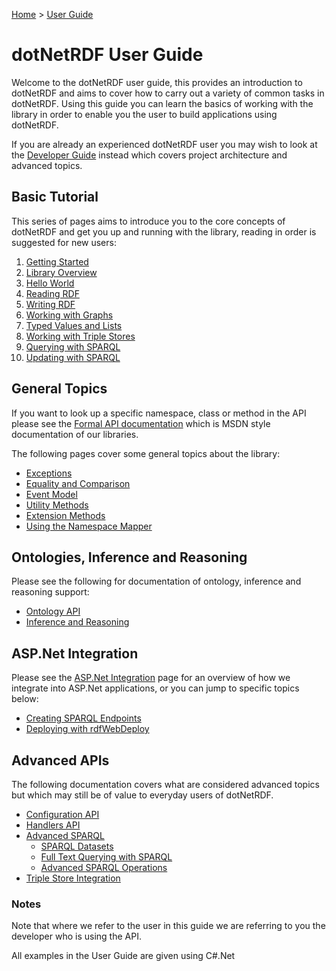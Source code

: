 [[Home]] > [[User Guide]]

= dotNetRDF User Guide =

Welcome to the dotNetRDF user guide, this provides an introduction to dotNetRDF and aims to cover how to carry out a variety of common tasks in dotNetRDF.  Using this guide you can learn the basics of working with the library in order to enable you the user to build applications using dotNetRDF.

If you are already an experienced dotNetRDF user you may wish to look at the [[Developer Guide]] instead which covers project architecture and advanced topics.

== Basic Tutorial ==

This series of pages aims to introduce you to the core concepts of dotNetRDF and get you up and running with the library, reading in order is suggested for new users:

# [[User Guide/Getting Started|Getting Started]]
# [[User Guide/Library Overview|Library Overview]]
# [[User Guide/Hello World|Hello World]]
# [[User Guide/Reading RDF|Reading RDF]]
# [[User Guide/Writing RDF|Writing RDF]]
# [[User Guide/Working with Graphs|Working with Graphs]]
# [[User Guide/Typed Values and Lists|Typed Values and Lists]]
# [[User Guide/Working with Triple Stores|Working with Triple Stores]]
# [[User Guide/Querying with SPARQL|Querying with SPARQL]]
# [[User Guide/Updating with SPARQL|Updating with SPARQL]]

== General Topics == 

If you want to look up a specific namespace, class or method in the API please see the [[http://www.dotnetrdf.org/api/|Formal API documentation]] which is MSDN style documentation of our libraries.

The following pages cover some general topics about the library:

* [[User Guide/Exceptions|Exceptions]]
* [[User Guide/Equality and Comparison|Equality and Comparison]]
* [[User Guide/Event Model|Event Model]]
* [[User Guide/Utility Methods|Utility Methods]]
* [[User Guide/Extension Methods|Extension Methods]]
* [[User Guide/Using the Namespace Mapper|Using the Namespace Mapper]]

== Ontologies, Inference and Reasoning ==

Please see the following for documentation of ontology, inference and reasoning support:

* [[User Guide/Ontology API|Ontology API]]
* [[User Guide/Inference and Reasoning|Inference and Reasoning]]

== ASP.Net Integration ==

Please see the [[User Guide/ASP.Net Integration|ASP.Net Integration]] page for an overview of how we integrate into ASP.Net applications, or you can jump to specific topics below:

* [[User Guide/Creating SPARQL Endpoints|Creating SPARQL Endpoints]]
* [[User Guide/Deploying with rdfWebDeploy|Deploying with rdfWebDeploy]]

== Advanced APIs ==

The following documentation covers what are considered advanced topics but which may still be of value to everyday users of dotNetRDF.

* [[User Guide/Configuration API|Configuration API]]
* [[User Guide/Handlers API|Handlers API]]
* [[User Guide/Advanced SPARQL|Advanced SPARQL]]
** [[User Guide/SPARQL Datasets|SPARQL Datasets]]
** [[User Guide/Full Text Querying with SPARQL|Full Text Querying with SPARQL]]
** [[User Guide/Advanced SPARQL Operations|Advanced SPARQL Operations]]
* [[User Guide/Triple Store Integration|Triple Store Integration]]

=== Notes ===

Note that where we refer to the user in this guide we are referring to you the developer who is using the API.

All examples in the User Guide are given using C#.Net